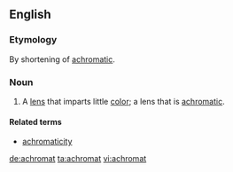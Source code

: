 ==English==

===Etymology===
By shortening of [[achromatic]].

===Noun===
{{en-noun}}

# A [[lens]] that imparts little [[color]]; a lens that is [[achromatic]].

====Related terms====
*[[achromaticity]]

[[de:achromat]]
[[ta:achromat]]
[[vi:achromat]]